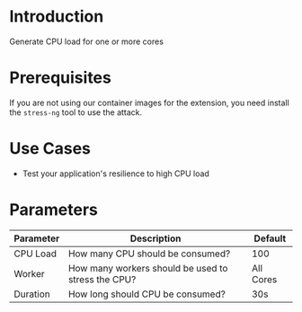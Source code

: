 # Introduction

Generate CPU load for one or more cores

# Prerequisites

If you are not using our container images for the extension, you need install the `stress-ng` tool to use the attack.

# Use Cases

* Test your application's resilience to high CPU load

# Parameters

| Parameter | Description                                        | Default   |
|-----------|----------------------------------------------------|-----------|
| CPU Load  | How many CPU  should be consumed?                  | 100       |
| Worker    | How many workers should be used to stress the CPU? | All Cores |
| Duration  | How long should CPU be consumed?                   | 30s       |

